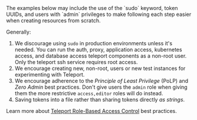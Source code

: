 <Admonition type="tip" title="Tip">
  The examples below may include the use of the `sudo` keyword, token UUIDs, and users with `admin` privileges to make following each step easier when creating resources from scratch. 
  
  Generally:

  1. We discourage using `sudo` in production environments unless it's needed. You can run the auth, proxy, application access, kubernetes access, and database access teleport components as a non-root user. Only the teleport ssh service requires root access.
  2. We encourage creating new, non-root, users or new test instances for experimenting with Teleport.
  3. We encourage adherence to the *Principle of Least Privilege* (PoLP) and *Zero Admin* best practices. Don't give users the `admin` role when giving them the more restrictive `access,editor` roles will do instead.
  4. Saving tokens into a file rather than sharing tokens directly *as strings*.

  Learn more about [Teleport Role-Based Access Control](https://goteleport.com/docs/access-controls/introduction/) best practices.
</Admonition>

